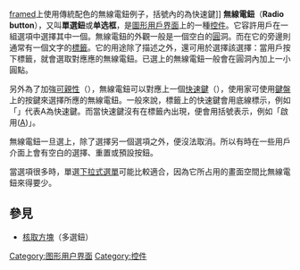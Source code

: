 {{noteTA|G1=IT}}
[[File:Windows_選擇鈕_(傳統配色).png|framed]]上使用傳統配色的無線電鈕例子，括號內的為快速鍵]]
'''無線電鈕'''（'''Radio button'''），又叫'''單選鈕'''或'''单选框'''，是[[图形用户界面|圖形用戶界面]]上的一種[[控件|控件]]。它容許用戶在一組選項中選擇其中一個。無線電鈕的外觀一般是一個空白的[[圆|圓]]洞。而在它的旁邊則通常有一個文字的[[標籤_(用戶界面)|標籤]]。它的用途除了描述之外，還可用於選擇該選擇：當用戶按下標籤，就會選取對應應的無線電鈕。已選上的無線電鈕一般會在圓洞內加上一小圓點。

另外為了加強[[無障礙環境|可親性]]（{{lang|en|accessibility}}），無線電鈕可以對應上一個[[快速鍵|快速鍵]]（{{lang|en|access key}}），使用家可使用[[键盘|鍵盤]]上的按鍵來選擇所應的無線電鈕。一般來說，標籤上的快速鍵會用底線標示，例如「{{lang|en|<u>A</u>ctivate}}」代表A為快速鍵。而當快速鍵沒有在標籤內出現，便會用括號表示，例如「啟用(<u>A</u>)」。

無線電鈕一旦選上，除了選擇另一個選項之外，便沒法取消。所以有時在一些用戶介面上會有空白的選擇、重置或預設按鈕。

當選項很多時，單選[[下拉式選單|下拉式選單]]可能比較適合，因為它所占用的畫面空間比無線電鈕來得要少。

== 參見 ==
* [[核取方塊|核取方塊]]（多選鈕）

{{图形用户界面控件}}
[[Category:图形用户界面|Category:图形用户界面]]
[[Category:控件|Category:控件]]